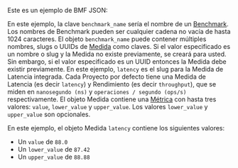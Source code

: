 
Este es un ejemplo de BMF JSON:

<BmfExample />

En este ejemplo, la clave `benchmark_name` sería el nombre de un [Benchmark][benchmark].
Los nombres de Benchmark pueden ser cualquier cadena no vacía de hasta 1024 caracteres.
El objeto `benchmark_name` puede contener múltiples nombres, slugs o UUIDs de [Medida][measure] como claves.
Si el valor especificado es un nombre o slug y la Medida no existe previamente, se creará para usted.
Sin embargo, si el valor especificado es un UUID entonces la Medida debe existir previamente.
En este ejemplo, `latency` es el slug para la Medida de Latencia integrada.
Cada Proyecto por defecto tiene una Medida de Latencia (es decir `latency`) y Rendimiento (es decir `throughput`),
que se miden en `nanosegundo (ns)` y `operaciones / segundo (ops/s)` respectivamente.
El objeto Medida contiene una [Métrica][metric] con hasta tres valores:
`value`, `lower_value` y `upper_value`.
Los valores `lower_value` y `upper_value` son opcionales.

En este ejemplo, el objeto Medida `latency` contiene los siguientes valores:

- Un `value` de `88.0`
- Un `lower_value` de `87.42`
- Un `upper_value` de `88.88`

[benchmark]: /es/docs/explanation/benchmarking/#benchmarks
[measure]: /es/docs/explanation/benchmarking/#measures
[metric]: /es/docs/explanation/benchmarking/#metrics